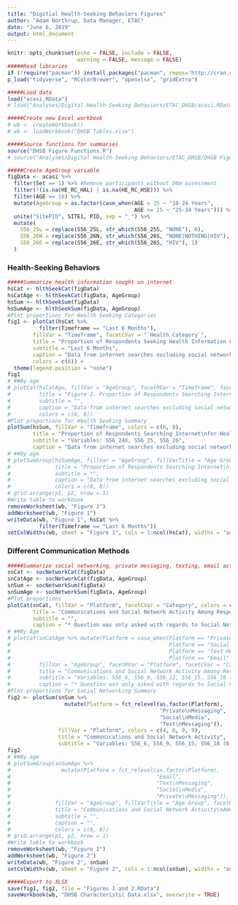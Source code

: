 ```yaml
---
title: "Digitial Health-Seeking Behaviors Figures"
author: "Adam Northrup, Data Manager, ETAC"
date: "June 6, 2019"
output: html_document
---
```


```r
knitr::opts_chunk$set(echo = FALSE, include = FALSE, 
                      warning = FALSE, message = FALSE)
#####Read libraries
if (!require("pacman")) install.packages("pacman", repos='http://cran.us.r-project.org')
p_load("tidyverse", "RColorBrewer", "openxlsx", "gridExtra")

#####Load data
load("acasi.RData")
# load("Analyses/Digital Health-Seeking Behaviors/ETAC_DHSB/acasi.RData")

#####Create new Excel workbook
# wb <- createWorkbook()
# wb <- loadWorkbook("DHSB Tables.xlsx")

#####Source functions for summaries
source("DHSB Figure Functions.R")
# source("Analyses/Digital Health-Seeking Behaviors/ETAC_DHSB/DHSB Figure Functions.R")
```

```r
#####Create AgeGroup variable
figData <- acasi %>%
  filter(Set == 1) %>% #Remove participants without 06m assessment
  filter(!(is.na(HE_RC_HAL) | is.na(HE_RC_HSE))) %>%
  filter(AGE >= 18) %>%
  mutate(AgeGroup = as.factor(case_when(AGE < 25 ~ "18-24 Years",
                                        AGE >= 25 ~ "25-34 Years"))) %>%
  unite("SitePID", SITE1, PID, sep = "_") %>%
  mutate(
    S56_25L = replace(S56_25L, str_which(S56_25S, "NONE"), 0),
    S56_26N = replace(S56_26N, str_which(S56_26S, "NONE|NOTHING|HIV"), 0),
    S56_26E = replace(S56_26E, str_which(S56_26S, "HIV"), 1)
  )
```

### Health-Seeking Behaviors
```r
#####Summarize health information sought on internet
hsCat <- hlthSeekCat(figData)
hsCatAge <- hlthSeekCat(figData, AgeGroup)
hsSum <- hlthSeekSum(figData)
hsSumAge <- hlthSeekSum(figData, AgeGroup)
#Plot proportions for Health Seeking Categories
fig1 <- plotCat(hsCat %>%
          filter(Timeframe == "Last 6 Months"),
        fillVar = "Timeframe", facetCVar = "`Health Category`",
        title = "Proportion of Respondents Seeking Health Information Online",
        subtitle = "Last 6 Months",
        caption = "Data from internet searches excluding social networking activity",
        colors = c(6)) +
  theme(legend.position = "none")
fig1
# ##By age
# plotCat(hsCatAge, fillVar = "AgeGroup", facetRVar = "Timeframe", facetCVar = "`Health Category`",
#         title = "Figure 2. Proportion of Respondents Searching Internet for Health Information (By Age Group)",
#         subtitle = "",
#         caption = "Data from internet searches excluding social networking activity",
#         colors = c(6, 8))
#Plot proportions for Health Seeking Summary
plotSum(hsSum, fillVar = "Timeframe", colors = c(6, 8),
        title = "Proportion of Respondents Searching Internet\nfor Health Information",
        subtitle = "Variables: S56_24X, S56_25, S56_26",
        caption = "Data from internet searches excluding social networking activity")
# ##By age
# plotSumGroup(hsSumAge, fillVar = "AgeGroup", fillVarTitle = "Age Group", facetRVar = "Timeframe",
#              title = "Proportion of Respondents Searching Internet\nfor Health Information",
#              subtitle = "",
#              caption = "Data from internet searches excluding social networking activity",
#              colors = c(6, 8))
# grid.arrange(p1, p2, nrow = 1)
#Write table to workbook
removeWorksheet(wb, "Figure 1")
addWorksheet(wb, "Figure 1")
writeData(wb, "Figure 1", hsCat %>%
          filter(Timeframe == "Last 6 Months"))
setColWidths(wb, sheet = "Figure 1", cols = 1:ncol(hsCat), widths = "auto")
```

### Different Communication Methods
```r
#####Summarize social networking, private messaging, texting, email activity
snCat <- socNetworkCat(figData)
snCatAge <- socNetworkCat(figData, AgeGroup)
snSum <- socNetworkSum(figData)
snSumAge <- socNetworkSum(figData, AgeGroup)
#Plot proportions
plotCat(snCat, fillVar = "Platform", facetCVar = "Category", colors = c(4, 6, 8, 9),
        title = "Communications and Social Network Activity Among Respondents",
        subtitle = "",
        caption = "* Question was only asked with regards to Social Networking Apps")
# ##By Age
# plotCat(snCatAge %>% mutate(Platform = case_when(Platform == "Private Messaging" ~ "PM Apps",
#                                                  Platform == "Social Media" ~ "Social Media",
#                                                  Platform == "Text Messaging" ~ "Texting",
#                                                  Platform == "Email" ~ "Email")),
#         fillVar = "AgeGroup", facetRVar = "Platform", facetCVar = "Category", colors = c(4, 6, 8, 9),
#         title = "Communications and Social Network Activity Among Respondents (By Age Group)",
#         subtitle = "Variables: S56_6, S56_9, S56_12, S56_15, S56_18 (6 Months)",
#         caption = "* Question was only asked with regards to Social Networking Apps")
#Plot proportions for Social Networking Summary
fig2 <- plotSum(snSum %>%
                  mutate(Platform = fct_relevel(as.factor(Platform),
                                                "Private\nMessaging",
                                                "Social\nMedia",
                                                "Text\nMessaging")),
                fillVar = "Platform", colors = c(4, 6, 8, 9),
                title = "Communications and Social Network Activity",
                subtitle = "Variables: S56_6, S56_9, S56_15, S56_18 (6 Months)")
fig2
# ##By age
# plotSumGroup(snSumAge %>%
#                mutate(Platform = fct_relevel(as.factor(Platform),
#                                              "Email",
#                                              "Text\nMessaging",
#                                              "Social\nMedia",
#                                              "Private\nMessaging")),
#              fillVar = "AgeGroup", fillVarTitle = "Age Group", facetRVar = "Platform",
#              title = "Communications and Social Network Activity\nAmong Respondents (By Age Group)",
#              subtitle = "",
#              caption = "",
#              colors = c(6, 8))
# grid.arrange(p1, p2, nrow = 1)
#Write table to workbook
removeWorksheet(wb, "Figure 2")
addWorksheet(wb, "Figure 2")
writeData(wb, "Figure 2", snSum)
setColWidths(wb, sheet = "Figure 2", cols = 1:ncol(snSum), widths = "auto")
```

```r
#####Export to XLSX
save(fig1, fig2, file = "Figures 1 and 2.RData")
saveWorkbook(wb, "DHSB Characteristic Data.xlsx", overwrite = TRUE)
```


